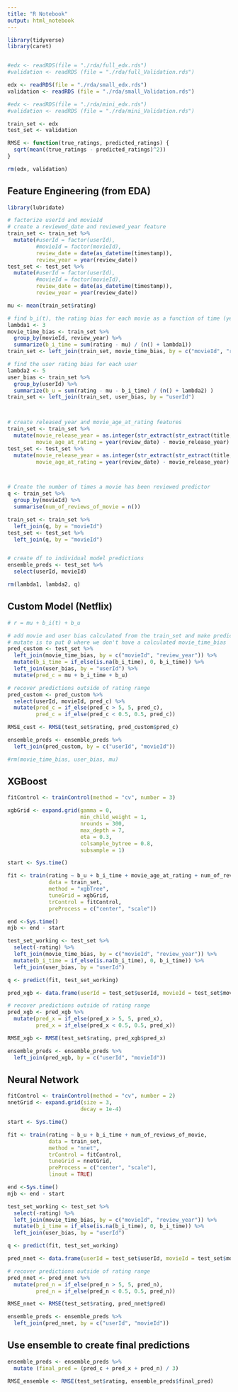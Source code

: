 ```yaml
---
title: "R Notebook"
output: html_notebook
---
```


``` r
library(tidyverse)
library(caret)


#edx <- readRDS(file = "./rda/full_edx.rds")
#validation <- readRDS (file = "./rda/full_Validation.rds")

edx <- readRDS(file = "./rda/small_edx.rds")
validation <- readRDS (file = "./rda/small_Validation.rds")

#edx <- readRDS(file = "./rda/mini_edx.rds")
#validation <- readRDS (file = "./rda/mini_Validation.rds")


```


``` r

train_set <- edx
test_set <- validation

RMSE <- function(true_ratings, predicted_ratings) {
  sqrt(mean((true_ratings - predicted_ratings)^2))
}

rm(edx, validation)

```

## Feature Engineering (from EDA)
``` r
library(lubridate)

# factorize userId and movieId
# create a reviewed_date and reviewed_year feature
train_set <- train_set %>%
  mutate(#userId = factor(userId),
         #movieId = factor(movieId),
         review_date = date(as_datetime(timestamp)),
         review_year = year(review_date))
test_set <- test_set %>%
  mutate(#userId = factor(userId),
         #movieId = factor(movieId),
         review_date = date(as_datetime(timestamp)),
         review_year = year(review_date))

mu <- mean(train_set$rating)

# find b_i(t), the rating bias for each movie as a function of time (year)
lambda1 <- 3
movie_time_bias <- train_set %>% 
  group_by(movieId, review_year) %>% 
  summarize(b_i_time = sum(rating - mu) / (n() + lambda1))
train_set <- left_join(train_set, movie_time_bias, by = c("movieId", "review_year"))

# find the user rating bias for each user
lambda2 <- 5
user_bias <- train_set %>% 
  group_by(userId) %>% 
  summarize(b_u = sum(rating - mu - b_i_time) / (n() + lambda2) )
train_set <- left_join(train_set, user_bias, by = "userId")



# create released_year and movie_age_at_rating features
train_set <- train_set %>%
  mutate(movie_release_year = as.integer(str_extract(str_extract(title, "\\(\\d{4}\\)"), "\\d{4}")),
         movie_age_at_rating = year(review_date) - movie_release_year)
test_set <- test_set %>%
  mutate(movie_release_year = as.integer(str_extract(str_extract(title, "\\(\\d{4}\\)"), "\\d{4}")),
         movie_age_at_rating = year(review_date) - movie_release_year)



# Create the number of times a movie has been reviewed predictor
q <- train_set %>% 
  group_by(movieId) %>% 
  summarise(num_of_reviews_of_movie = n())

train_set <- train_set %>%
  left_join(q, by = "movieId")
test_set <- test_set %>% 
  left_join(q, by = "movieId")


# create df to individual model predictions
ensemble_preds <- test_set %>% 
  select(userId, movieId)

rm(lambda1, lambda2, q)

```

## Custom Model (Netflix)
``` r

# r = mu + b_i(t) + b_u

# add movie and user bias calculated from the train_set and make predictions
# mutate is to put 0 where we don't have a calculated movie_time_bias
pred_custom <- test_set %>% 
  left_join(movie_time_bias, by = c("movieId", "review_year")) %>% 
  mutate(b_i_time = if_else(is.na(b_i_time), 0, b_i_time)) %>%   
  left_join(user_bias, by = "userId") %>% 
  mutate(pred_c = mu + b_i_time + b_u)

# recover predictions outside of rating range
pred_custom <- pred_custom %>% 
  select(userId, movieId, pred_c) %>% 
  mutate(pred_c = if_else(pred_c > 5, 5, pred_c),
         pred_c = if_else(pred_c < 0.5, 0.5, pred_c))

RMSE_cust <- RMSE(test_set$rating, pred_custom$pred_c)

ensemble_preds <- ensemble_preds %>% 
  left_join(pred_custom, by = c("userId", "movieId"))

#rm(movie_time_bias, user_bias, mu)

```

## XGBoost
``` r

fitControl <- trainControl(method = "cv", number = 3)

xgbGrid <- expand.grid(gamma = 0,
                       min_child_weight = 1,
                       nrounds = 300,
                       max_depth = 7,
                       eta = 0.3,
                       colsample_bytree = 0.8,
                       subsample = 1)

start <- Sys.time()

fit <- train(rating ~ b_u + b_i_time + movie_age_at_rating + num_of_reviews_of_movie,
             data = train_set,
             method = "xgbTree",
             tuneGrid = xgbGrid,
             trControl = fitControl,
             preProcess = c("center", "scale"))

end <-Sys.time()
mjb <- end - start

test_set_working <- test_set %>% 
  select(-rating) %>% 
  left_join(movie_time_bias, by = c("movieId", "review_year")) %>% 
  mutate(b_i_time = if_else(is.na(b_i_time), 0, b_i_time)) %>%   
  left_join(user_bias, by = "userId")

q <- predict(fit, test_set_working)

pred_xgb <- data.frame(userId = test_set$userId, movieId = test_set$movieId, pred_x = q)

# recover predictions outside of rating range
pred_xgb <- pred_xgb %>% 
  mutate(pred_x = if_else(pred_x > 5, 5, pred_x),
         pred_x = if_else(pred_x < 0.5, 0.5, pred_x))

RMSE_xgb <- RMSE(test_set$rating, pred_xgb$pred_x)

ensemble_preds <- ensemble_preds %>% 
  left_join(pred_xgb, by = c("userId", "movieId"))


```


## Neural Network
```r

fitControl <- trainControl(method = "cv", number = 2)
nnetGrid <- expand.grid(size = 3,
                       decay = 1e-4)

start <- Sys.time()

fit <- train(rating ~ b_u + b_i_time + num_of_reviews_of_movie,
             data = train_set,
             method = "nnet",
             trControl = fitControl, 
             tuneGrid = nnetGrid,
             preProcess = c("center", "scale"),
             linout = TRUE)

end <-Sys.time()
mjb <- end - start

test_set_working <- test_set %>% 
  select(-rating) %>% 
  left_join(movie_time_bias, by = c("movieId", "review_year")) %>% 
  mutate(b_i_time = if_else(is.na(b_i_time), 0, b_i_time)) %>%   
  left_join(user_bias, by = "userId")

q <- predict(fit, test_set_working)

pred_nnet <- data.frame(userId = test_set$userId, movieId = test_set$movieId, pred_n = q)

# recover predictions outside of rating range
pred_nnet <- pred_nnet %>% 
  mutate(pred_n = if_else(pred_n > 5, 5, pred_n),
         pred_n = if_else(pred_n < 0.5, 0.5, pred_n))

RMSE_nnet <- RMSE(test_set$rating, pred_nnet$pred)

ensemble_preds <- ensemble_preds %>% 
  left_join(pred_nnet, by = c("userId", "movieId"))

```

## Use ensemble to create final predictions
```r

ensemble_preds <- ensemble_preds %>% 
  mutate (final_pred = (pred_c + pred_x + pred_n) / 3)

RMSE_ensemble <- RMSE(test_set$rating, ensemble_preds$final_pred)

```

